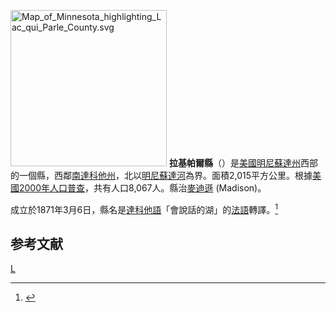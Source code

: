 {{noteTA
|T=zh-hans:拉基帕尔县 (明尼苏达州);zh-hk:拉基帕爾縣 (明尼蘇達州);zh-tw:拉基帕爾郡 (明尼蘇達州);
}}

[[File:Map_of_Minnesota_highlighting_Lac_qui_Parle_County.svg|250px]]
'''拉基帕爾縣'''（{{lang-en|Lac qui Parle County}}）是[[美國|美國]][[明尼蘇達州|明尼蘇達州]]西部的一個縣，西鄰[[南達科他州|南達科他州]]，北以[[明尼蘇達河|明尼蘇達河]]為界。面積2,015平方公里。根據[[美國2000年人口普查|美國2000年人口普查]]，共有人口8,067人。縣治[[麥迪遜_(明尼蘇達州)|麥迪遜]] (Madison)。
	
成立於1871年3月6日，縣名是[[達科他語|達科他語]]「會說話的湖」的[[法語|法語]]轉譯。<ref>{{Cite web |url=http://www.house.leg.state.mn.us/hinfo/govseries/No32.htm |title=存档副本 |access-date=2007-03-23 |archive-url=https://web.archive.org/web/20120205045947/http://www.house.leg.state.mn.us/hinfo/govseries/No32.htm |archive-date=2012-02-05 |dead-url=yes }}</ref>

== 参考文献 ==
<div class="references-small">
<references />
</div>

[[Category:明尼苏达州行政区划|L]]